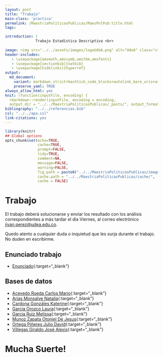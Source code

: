 ```yaml
---
layout: post
title: "Trabajo"
main-class: 'practica'
permalink: /MaestriaPoliticasPublicas/MaesPolPub:title.html
tags:

introduction: |
              Trabajo Estadística Descriptiva <br>
              
image: <img src="../../assets/images/logoUdeA.png" alt="UdeA" class="sticky">
header-includes:
   - \usepackage{amsmath,amssymb,amsthm,amsfonts}
   - \usepackage[sectionbib]{natbib}
   - \usepackage[hidelinks]{hyperref}
output:
  md_document:
    variant: markdown_strict+backtick_code_blocks+autolink_bare_uris+ascii_identifiers+tex_math_single_backslash
    preserve_yaml: TRUE
always_allow_html: yes   
knit: (function(inputFile, encoding) {
  rmarkdown::render(inputFile, encoding = encoding,
  output_dir = "../../MaestriaPoliticasPublicas/_posts/", output_format = "all"  ) })
bibliography: "../../referencias.bib"
csl: "../../apa.csl"
link-citations: yes
---
```


```r
library(knitr)
## Global options
opts_chunk$set(echo=TRUE,
               cache=TRUE,
               prompt=FALSE,
               tidy=TRUE,
               comment=NA,
               message=FALSE,
               warning=FALSE,
               fig.path = paste0("../../MaestriaPoliticasPublicas/images/", "Trabajo"),
               cache.path = "../../MaestriaPoliticasPublicas/cache/",
               cache = FALSE)
```

# Trabajo
El trabajo deberá solucionarse y enviar los resultado con los análisis correspondientes a más tardar el día Viernes, al correo electrónico <a target="_blank" href="mailto:jivan.perez@udea.edu.co"> jivan.perez@udea.edu.co</a>.

Quedo atento a cualquier duda o inquietud que les surja durante el trabajo. No duden en escribirme.

## Enunciado trabajo 
* [Enunciado](https://github.com/jiperezga/jiperezga.github.io/raw/master/Dataset/Trabajo/Trabajo.doc){:target="_blank"}

## Bases de datos 

* [Acevedo Rueda Carlos Mario](https://github.com/jiperezga/jiperezga.github.io/raw/master/Dataset/Trabajo/T71792830.pdf){:target="_blank"}
* [Arias Monsalve Natalia](https://github.com/jiperezga/jiperezga.github.io/raw/master/Dataset/Trabajo/T43975152.pdf){:target="_blank"}
* [Cardona Gonzáles Katerine](https://github.com/jiperezga/jiperezga.github.io/raw/master/Dataset/Trabajo/T1152436746.pdf){:target="_blank"}
* [Garcia Orozco Laura](https://github.com/jiperezga/jiperezga.github.io/raw/master/Dataset/Trabajo/T1037624013.pdf){:target="_blank"}
* [Garcia Ruiz Melissa](https://github.com/jiperezga/jiperezga.github.io/raw/master/Dataset/Trabajo/T1017231035.pdf){:target="_blank"}
* [Munoz Zapata Otoniel De Jesus](https://github.com/jiperezga/jiperezga.github.io/raw/master/Dataset/Trabajo/T15513555.pdf){:target="_blank"}
* [Ortega Piñeres Julio David](https://github.com/jiperezga/jiperezga.github.io/raw/master/Dataset/Trabajo/T73005834.pdf){:target="_blank"}
* [Villegas Giraldo José Alexis](https://github.com/jiperezga/jiperezga.github.io/raw/master/Dataset/Trabajo/T1039461255.pdf){:target="_blank"}

<h1> Mucha Suerte! </h1>
